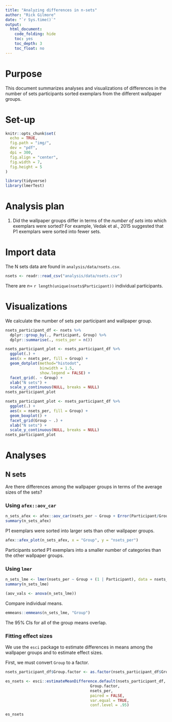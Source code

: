 ```yaml
---
title: "Analyzing differences in n-sets"
author: "Rick Gilmore"
date: "`r Sys.time()`"
output: 
  html_document:
    code_folding: hide
    toc: yes
    toc_depth: 3
    toc_float: no
---
```


# Purpose

This document summarizes analyses and visualizations of differences in the number of sets participants sorted exemplars from the different wallpaper groups.

# Set-up

```r
knitr::opts_chunk$set(
  echo = TRUE,
  fig.path = "img/",
  dev = "pdf",
  dpi = 300,
  fig.align = "center",
  fig.width = 7,
  fig.height = 5
)

library(tidyverse)
library(lmerTest)
```

# Analysis plan

1. Did the wallpaper groups differ in terms of the *number of sets* into which exemplars were sorted? For example, Vedak et al., 2015 suggested that P1 exemplars were sorted into fewer sets.

# Import data

The N sets data are found in `analysis/data/nsets.csv`.

```r
nsets <- readr::read_csv("analysis/data/nsets.csv")
```

There are $n=$ `r length(unique(nsets$Participant))` individual participants.

# Visualizations

We calculate the number of sets per participant and wallpaper group.

```r
nsets_participant_df <- nsets %>%
  dplyr::group_by(., Participant, Group) %>%
  dplyr::summarise(., nsets_per = n())
```
```r
nsets_participant_plot <- nsets_participant_df %>%
  ggplot(.) +
  aes(x = nsets_per, fill = Group) +
  geom_dotplot(method="histodot",
               binwidth = 1.5,
               show.legend = FALSE) +
  facet_grid(. ~ Group) +
  xlab("N sets") +
  scale_y_continuous(NULL, breaks = NULL)
nsets_participant_plot
```

```r
nsets_participant_plot <- nsets_participant_df %>%
  ggplot(.) +
  aes(x = nsets_per, fill = Group) +
  geom_boxplot() +
  facet_grid(Group ~ .) +
  xlab("N sets") +
  scale_y_continuous(NULL, breaks = NULL)
nsets_participant_plot
```

# Analyses

## N sets

Are there differences among the wallpaper groups in terms of the average sizes of the sets?

### Using `afex::aov_car`

```r
n_sets_afex <- afex::aov_car(nsets_per ~ Group + Error(Participant/Group), data = nsets_participant_df)
summary(n_sets_afex)
```

P1 exemplars were sorted into larger sets than other wallpaper groups.

```r
afex::afex_plot(n_sets_afex, x = "Group", y = "nsets_per")
```

Participants sorted P1 exemplars into a smaller number of categories than the other wallpaper groups.


### Using `lmer`

```r
n_sets_lme <- lmer(nsets_per ~ Group + (1 | Participant), data = nsets_participant_df)
summary(n_sets_lme)
```

```r
(aov_vals <- anova(n_sets_lme))
```

Compare individual means.

```r
emmeans::emmeans(n_sets_lme, "Group")
```
The 95% CIs for all of the group means overlap.

### Fitting effect sizes

We use the `esci` package to estimate differences in means among the wallpaper groups and to estimate effect sizes.

First, we must convert `Group` to a factor.

```r
nsets_participant_df$Group.factor <- as.factor(nsets_participant_df$Group)
```


```r
es_nsets <- esci::estimateMeanDifference.default(nsets_participant_df,
                                     Group.factor,
                                     nsets_per,
                                     paired = FALSE,
                                     var.equal = TRUE,
                                     conf.level = .95)

es_nsets
```
